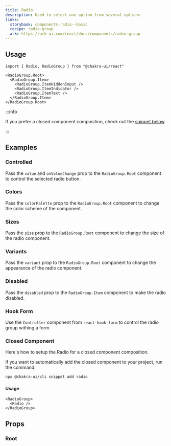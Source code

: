 ```yaml
---
title: Radio
description: Used to select one option from several options
links:
  storybook: components-radio--basic
  recipe: radio-group
  ark: https://ark-ui.com/react/docs/components/radio-group
---
```


<ExampleTabs name="radio-basic" />

## Usage

```tsx
import { Radio, RadioGroup } from "@chakra-ui/react"
```

```tsx
<RadioGroup.Root>
  <RadioGroup.Item>
    <RadioGroup.ItemHiddenInput />
    <RadioGroup.ItemIndicator />
    <RadioGroup.ItemText />
  </RadioGroup.Item>
</RadioGroup.Root>
```

:::info

If you prefer a closed component composition, check out the
[snippet below](#closed-component).

:::

## Examples

### Controlled

Pass the `value` and `onValueChange` prop to the `RadioGroup.Root` component to
control the selected radio button.

<ExampleTabs name="radio-controlled" />

### Colors

Pass the `colorPalette` prop to the `RadioGroup.Root` component to change the
color scheme of the component.

<ExampleTabs name="radio-with-colors" />

### Sizes

Pass the `size` prop to the `RadioGroup.Root` component to change the size of
the radio component.

<ExampleTabs name="radio-with-sizes" />

### Variants

Pass the `variant` prop to the `RadioGroup.Root` component to change the
appearance of the radio component.

<ExampleTabs name="radio-with-variants" />

### Disabled

Pass the `disabled` prop to the `RadioGroup.Item` component to make the radio
disabled.

<ExampleTabs name="radio-disabled" />

### Hook Form

Use the `Controller` component from `react-hook-form` to control the radio group
withing a form

<ExampleTabs name="radio-with-hook-form" />

### Closed Component

Here's how to setup the Radio for a closed component composition.

<ExampleCode name="radio-closed-component" />

If you want to automatically add the closed component to your project, run the
command:

```bash
npx @chakra-ui/cli snippet add radio
```

#### Usage

```tsx
<RadioGroup>
  <Radio />
</RadioGroup>
```

## Props

### Root

<PropTable component="RadioGroup" part="Root" />
